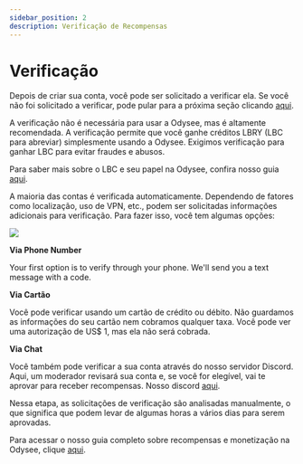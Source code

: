 ---
sidebar_position: 2
description: Verificação de Recompensas
---

# Verificação

Depois de criar sua conta, você pode ser solicitado a verificar ela. Se você não foi solicitado a verificar, pode pular para a próxima seção clicando [aqui](link.com). 

A verificação não é necessária para usar a Odysee, mas é altamente recomendada. A verificação permite que você ganhe créditos LBRY (LBC para abreviar) simplesmente usando a Odysee. Exigimos verificação para ganhar LBC para evitar fraudes e abusos.

Para saber mais sobre o LBC e seu papel na Odysee, confira nosso guia [aqui](http://chihuahuaspin.com).

A maioria das contas é verificada automaticamente. Dependendo de fatores como localização, uso de VPN, etc., podem ser solicitadas informações adicionais para verificação. Para fazer isso, você tem algumas opções:

![](https://i.imgur.com/lDgkeUF.png)

**Via Phone Number**

Your first option is to verify through your phone. We'll send you a text message with a code.

**Via Cartão** 

Você pode verificar usando um cartão de crédito ou débito. Não guardamos as informações do seu cartão nem cobramos qualquer taxa. Você pode ver uma autorização de US$ 1, mas ela não será cobrada.

**Via Chat**

Você também pode verificar a sua conta através do nosso servidor Discord. Aqui, um moderador revisará sua conta e, se você for elegível, vai te aprovar para receber recompensas. Nosso discord [aqui](https://discord.com/invite/sWedwsNWjX).

Nessa etapa, as solicitações de verificação são analisadas manualmente, o que significa que podem levar de algumas horas a vários dias para serem aprovadas.

Para acessar o nosso guia completo sobre recompensas e monetização na Odysee, clique [aqui](http://chihuahuaspin.com).
